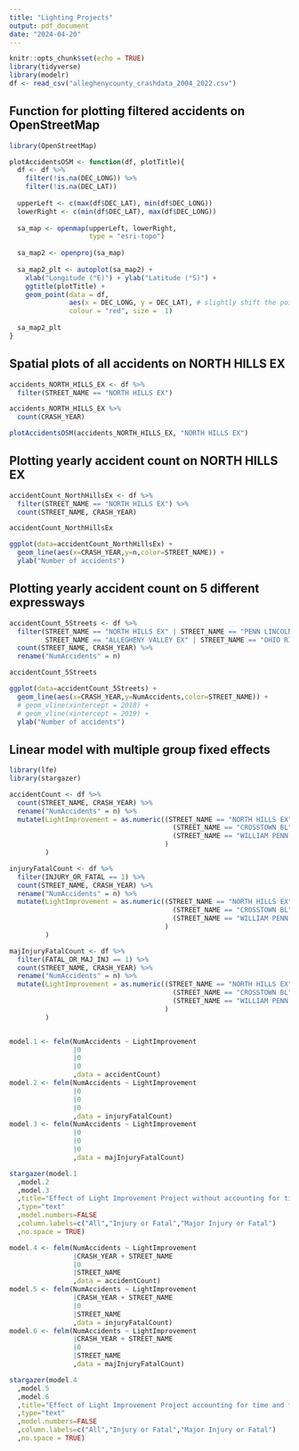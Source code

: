 ---
title: "Lighting Projects"
output: pdf_document
date: "2024-04-20"
---

```{r setup, include=FALSE}
knitr::opts_chunk$set(echo = TRUE)
library(tidyverse)
library(modelr)
df <- read_csv("alleghenycounty_crashdata_2004_2022.csv")
```

## Function for plotting filtered accidents on OpenStreetMap
```{r, warning = FALSE, message = FALSE}
library(OpenStreetMap)

plotAccidentsOSM <- function(df, plotTitle){
  df <- df %>%
    filter(!is.na(DEC_LONG)) %>%
    filter(!is.na(DEC_LAT))
  
  upperLeft <- c(max(df$DEC_LAT), min(df$DEC_LONG))
  lowerRight <- c(min(df$DEC_LAT), max(df$DEC_LONG))
  
  sa_map <- openmap(upperLeft, lowerRight, 
                    type = "esri-topo")
  
  sa_map2 <- openproj(sa_map)
  
  sa_map2_plt <- autoplot(sa_map2) + 
    xlab("Longitude (°E)") + ylab("Latitude (°S)") + 
    ggtitle(plotTitle) + 
    geom_point(data = df,
               aes(x = DEC_LONG, y = DEC_LAT), # slightly shift the points
               colour = "red", size =  1)
  
  sa_map2_plt
}
```


## Spatial plots of all accidents on NORTH HILLS EX
```{r, tidy=TRUE}
accidents_NORTH_HILLS_EX <- df %>%
  filter(STREET_NAME == "NORTH HILLS EX")

accidents_NORTH_HILLS_EX %>%
  count(CRASH_YEAR)

plotAccidentsOSM(accidents_NORTH_HILLS_EX, "NORTH HILLS EX")
```
## Plotting yearly accident count on NORTH HILLS EX
```{r}
accidentCount_NorthHillsEx <- df %>%
  filter(STREET_NAME == "NORTH HILLS EX") %>%
  count(STREET_NAME, CRASH_YEAR)

accidentCount_NorthHillsEx

ggplot(data=accidentCount_NorthHillsEx) +
  geom_line(aes(x=CRASH_YEAR,y=n,color=STREET_NAME)) +
  ylab("Number of accidents")
```

## Plotting yearly accident count on 5 different expressways
```{r}
accidentCount_5Streets <- df %>%
  filter(STREET_NAME == "NORTH HILLS EX" | STREET_NAME == "PENN LINCOLN PY" | STREET_NAME == "RAYMOND P SHAFER HW" |
         STREET_NAME == "ALLEGHENY VALLEY EX" | STREET_NAME == "OHIO RIVER BL") %>%
  count(STREET_NAME, CRASH_YEAR) %>%
  rename("NumAccidents" = n)

accidentCount_5Streets

ggplot(data=accidentCount_5Streets) +
  geom_line(aes(x=CRASH_YEAR,y=NumAccidents,color=STREET_NAME)) +
  # geom_vline(xintercept = 2018) + 
  # geom_vline(xintercept = 2019) +
  ylab("Number of accidents")
```
## Linear model with multiple group fixed effects
```{r}
library(lfe)
library(stargazer)

accidentCount <- df %>%
  count(STREET_NAME, CRASH_YEAR) %>%
  rename("NumAccidents" = n) %>%
  mutate(LightImprovement = as.numeric((STREET_NAME == "NORTH HILLS EX" & CRASH_YEAR>2019) |
                                         (STREET_NAME == "CROSSTOWN BL" & CRASH_YEAR>2020)|
                                         (STREET_NAME == "WILLIAM PENN HW" & CRASH_YEAR>2009)
                                       )
         )

injuryFatalCount <- df %>%
  filter(INJURY_OR_FATAL == 1) %>%
  count(STREET_NAME, CRASH_YEAR) %>%
  rename("NumAccidents" = n) %>%
  mutate(LightImprovement = as.numeric((STREET_NAME == "NORTH HILLS EX" & CRASH_YEAR>2019) |
                                         (STREET_NAME == "CROSSTOWN BL" & CRASH_YEAR>2020)|
                                         (STREET_NAME == "WILLIAM PENN HW" & CRASH_YEAR>2009)
                                       )
         )

majInjuryFatalCount <- df %>%
  filter(FATAL_OR_MAJ_INJ == 1) %>%
  count(STREET_NAME, CRASH_YEAR) %>%
  rename("NumAccidents" = n) %>%
  mutate(LightImprovement = as.numeric((STREET_NAME == "NORTH HILLS EX" & CRASH_YEAR>2019) |
                                         (STREET_NAME == "CROSSTOWN BL" & CRASH_YEAR>2020)|
                                         (STREET_NAME == "WILLIAM PENN HW" & CRASH_YEAR>2009)
                                       )
         )


model.1 <- felm(NumAccidents ~ LightImprovement
                |0
                |0
                |0
                ,data = accidentCount)
model.2 <- felm(NumAccidents ~ LightImprovement
                |0
                |0
                |0
                ,data = injuryFatalCount)
model.3 <- felm(NumAccidents ~ LightImprovement
                |0
                |0
                |0
                ,data = majInjuryFatalCount)

stargazer(model.1
  ,model.2
  ,model.3
  ,title="Effect of Light Improvement Project without accounting for time and fixed effects"
  ,type="text"
  ,model.numbers=FALSE
  ,column.labels=c("All","Injury or Fatal","Major Injury or Fatal")
  ,no.space = TRUE)
```

```{r}
model.4 <- felm(NumAccidents ~ LightImprovement
                |CRASH_YEAR + STREET_NAME
                |0
                |STREET_NAME
                ,data = accidentCount)
model.5 <- felm(NumAccidents ~ LightImprovement
                |CRASH_YEAR + STREET_NAME
                |0
                |STREET_NAME
                ,data = injuryFatalCount)
model.6 <- felm(NumAccidents ~ LightImprovement
                |CRASH_YEAR + STREET_NAME
                |0
                |STREET_NAME
                ,data = majInjuryFatalCount)

stargazer(model.4
  ,model.5
  ,model.6
  ,title="Effect of Light Improvement Project accounting for time and fixed effects"
  ,type="text"
  ,model.numbers=FALSE
  ,column.labels=c("All","Injury or Fatal","Major Injury or Fatal")
  ,no.space = TRUE)
```

